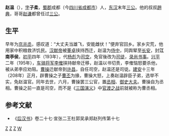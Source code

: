 '''赵温'''（{{bd|137年||208年||catIdx=Z}}），[[表字|字]]'''子柔'''，[[蜀郡|蜀郡]]成都（今[[四川省|四川省]][[成都市|成都市]]）人，[[东汉|东汉]]末年[[三公|三公]]。他的叔叔[[趙典|趙典]]，哥哥[[赵谦|赵谦]]都曾任过[[三公|三公]]。

==生平==
早年为[[京兆尹|京兆]][[丞|丞]]，感叹道：“大丈夫当雄飞，安能雌伏！”便弃官回乡。家乡灾荒，他用家中积粮救济饥民。[[汉献帝|汉献帝]]被[[董卓|董卓]]挟持西迁，赵温为[[侍中|侍中]]，同舆辇至[[长安|长安]]，封'''江南亭侯'''，[[初平_(年号)|初平]]四年（193年），代[[杨彪|杨彪]]为[[司空|司空]]，免官後改为[[司徒|司徒]]，[[录尚书事|录尚书事]]。[[兴平_(东汉)|兴平]]二年（195年），[[车骑将军|车骑将军]][[李傕|李傕]]挟持献帝迁移，赵温以书切责，李傕恼怒要杀他，被从弟李应劝阻。[[曹操|曹操]]迁献帝到[[许昌市|许昌]]，自任司空，赵温还是司徒。[[建安_(东汉)|建安]]十三年（208年）正月，辟曹操之子[[曹丕|曹丕]]为掾，曹操大怒，上奏赵温辟臣子弟，选举不实，免赵温官。同年去世，六月，曹操罢三公官，置[[丞相|丞相]]、[[御史大夫|御史大夫]]。曹操自为丞相。曹操之前一直是司空，而不是《[[三国演义|三国演义]]》中[[官渡之战|官渡之战]]前就被称为曹丞相。

==参考文献==
*《[[后汉书|后汉书]]》卷二十七·宣张二王杜郭吴承郑赵列传第十七
{{東漢大司徒司徒}}
{{東漢大司空司空}}

[[Category:东汉政治人物|Z]]
[[Category:三國政治人物|Z]]
[[Category:成都人|Z]]
[[Category:赵姓|W]]